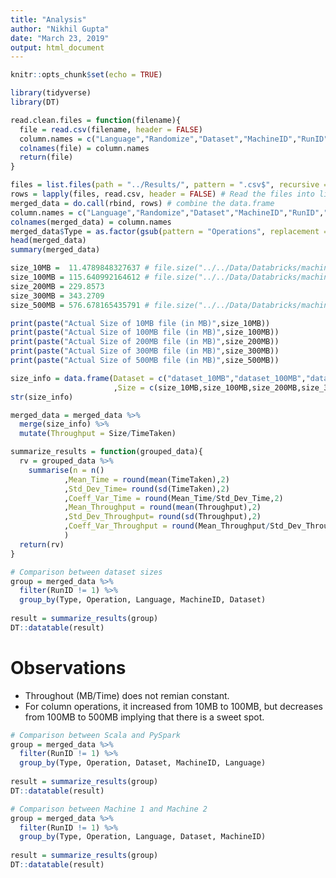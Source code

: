 ```yaml
---
title: "Analysis"
author: "Nikhil Gupta"
date: "March 23, 2019"
output: html_document
---
```


```r
knitr::opts_chunk$set(echo = TRUE)
```

```r
library(tidyverse)
library(DT)

```

```r

read.clean.files = function(filename){
  file = read.csv(filename, header = FALSE)
  column.names = c("Language","Randomize","Dataset","MachineID","RunID","Type","Operation","TimeTaken")
  colnames(file) = column.names
  return(file)
}

files = list.files(path = "../Results/", pattern = ".csv$", recursive = TRUE, full.names = TRUE) # List all .csv files
rows = lapply(files, read.csv, header = FALSE) # Read the files into list
merged_data = do.call(rbind, rows) # combine the data.frame
column.names = c("Language","Randomize","Dataset","MachineID","RunID","Type","Operation","TimeTaken")
colnames(merged_data) = column.names
merged_data$Type = as.factor(gsub(pattern = "Operations", replacement = "Operation", x = merged_data$Type))
head(merged_data)
summary(merged_data)
```

```r
size_10MB =  11.4789848327637 # file.size("../../Data/Databricks/machine2/dataset_10MB.csv")/(1024*1024)
size_100MB = 115.640992164612 # file.size("../../Data/Databricks/machine2/dataset_100MB.csv")/(1024*1024) 
size_200MB = 229.8573  
size_300MB = 343.2709
size_500MB = 576.678165435791 # file.size("../../Data/Databricks/machine2/dataset_500MB.csv")/(1024*1024) 

print(paste("Actual Size of 10MB file (in MB)",size_10MB))
print(paste("Actual Size of 100MB file (in MB)",size_100MB))
print(paste("Actual Size of 200MB file (in MB)",size_200MB))
print(paste("Actual Size of 300MB file (in MB)",size_300MB))
print(paste("Actual Size of 500MB file (in MB)",size_500MB))

size_info = data.frame(Dataset = c("dataset_10MB","dataset_100MB","dataset_200MB","dataset_300MB","dataset_500MB")
                       ,Size = c(size_10MB,size_100MB,size_200MB,size_300MB,size_500MB))
str(size_info)
```

```r
merged_data = merged_data %>%
  merge(size_info) %>%
  mutate(Throughput = Size/TimeTaken)
```


```r
summarize_results = function(grouped_data){
  rv = grouped_data %>%
    summarise(n = n()
            ,Mean_Time = round(mean(TimeTaken),2)
            ,Std_Dev_Time= round(sd(TimeTaken),2)
            ,Coeff_Var_Time = round(Mean_Time/Std_Dev_Time,2)
            ,Mean_Throughput = round(mean(Throughput),2)
            ,Std_Dev_Throughput= round(sd(Throughput),2)
            ,Coeff_Var_Throughput = round(Mean_Throughput/Std_Dev_Throughput,2)
            )
  return(rv)  
}
```


```r
# Comparison between dataset sizes
group = merged_data %>% 
  filter(RunID != 1) %>%
  group_by(Type, Operation, Language, MachineID, Dataset)
  
result = summarize_results(group)
DT::datatable(result)
```

# Observations
* Throughout (MB/Time) does not remian constant. 
* For column operations, it increased from 10MB to 100MB, but decreases from 100MB to 500MB implying that there is a sweet spot.

```r
# Comparison between Scala and PySpark
group = merged_data %>% 
  filter(RunID != 1) %>%
  group_by(Type, Operation, Dataset, MachineID, Language)
  
result = summarize_results(group)
DT::datatable(result)
```

```r
# Comparison between Machine 1 and Machine 2
group = merged_data %>% 
  filter(RunID != 1) %>%
  group_by(Type, Operation, Language, Dataset, MachineID)
  
result = summarize_results(group)
DT::datatable(result)
```

```r


```